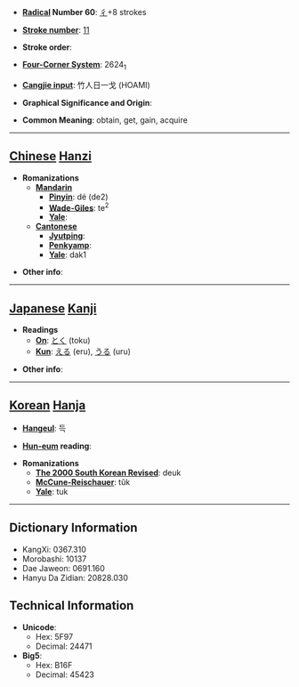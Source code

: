 * '''[[Wiktionary:Chinese radical index| Radical]] Number 60''': [[Wiktionary:Chinese radical index 彳|彳]]+8 strokes

* '''[[Wiktionary:Chinese total strokes index|Stroke number]]''': [[Wiktionary:Chinese total strokes index 11|11]]

* '''Stroke order''': 

* '''[[Wiktionary:Chinese four corner index|Four-Corner System]]''': 2624<sub>1</sub>

* '''[[Wiktionary:Chinese Cangjie index|Cangjie input]]''': 竹人日一戈 (HOAMI)

* '''Graphical Significance and Origin''': 

* '''Common Meaning''': obtain, get, gain, acquire

----

== [[Chinese]] [[Hanzi]] ==

* '''Romanizations'''
** '''[[Mandarin]]'''
*** '''[[Pinyin]]''': dé (de2)
*** '''[[Wade-Giles]]''': te<sup>2</sup>
*** '''[[Yale]]''': 
** '''[[Cantonese]]'''
*** '''[[Jyutping]]''':
*** '''[[Penkyamp]]''': 
*** '''[[Yale]]''': dak1

* '''Other info''': 

----

== [[Japanese]] [[Kanji]] ==

* '''Readings'''
** '''[[On]]''': [[とく]] (toku)
** '''[[Kun]]''': [[える]] (eru), [[うる]] (uru)

* '''Other info''':  

----

== [[Korean]] [[Hanja]] ==

* '''[[Hangeul]]''': 득

* '''[[Hun-eum]] reading''': 

* '''Romanizations'''
** '''[[The 2000 South Korean Revised Romanization|The 2000 South Korean Revised]]''': deuk
** '''[[McCune-Reischauer]]''': tŭk
** '''[[Yale]]''': tuk

----

== Dictionary Information ==

* KangXi: 0367.310
* Morobashi: 10137
* Dae Jaweon: 0691.160
* Hanyu Da Zidian: 20828.030

== Technical Information ==

* '''Unicode''':
** Hex: 5F97
** Decimal: 24471
* '''Big5''':
** Hex: B16F
** Decimal: 45423